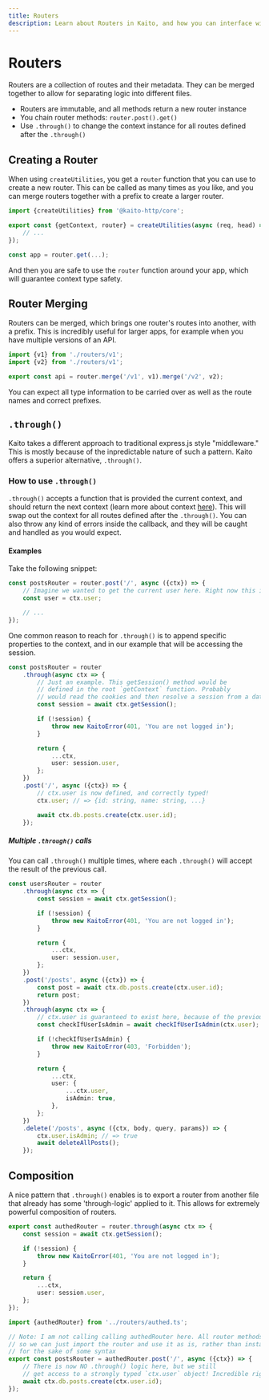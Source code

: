 ```yaml
---
title: Routers
description: Learn about Routers in Kaito, and how you can interface with them in your app
---
```



# Routers

Routers are a collection of routes and their metadata. They can be merged together to allow for separating logic into different files.

- Routers are immutable, and all methods return a new router instance
- You chain router methods: `router.post().get()`
- Use `.through()` to change the context instance for all routes defined after the `.through()`

## Creating a Router

When using `createUtilities`, you get a `router` function that you can use to create a new router. This can be called as many times as you like, and you can merge routers together with a prefix to create a larger router.

```ts {1,3}
import {createUtilities} from '@kaito-http/core';

export const {getContext, router} = createUtilities(async (req, head) => {
	// ...
});

const app = router.get(...);
```

And then you are safe to use the `router` function around your app, which will guarantee context type safety.

## Router Merging

Routers can be merged, which brings one router's routes into another, with a prefix. This is incredibly useful for larger apps, for example when you have multiple versions of an API.

```ts {4}
import {v1} from './routers/v1';
import {v2} from './routers/v1';

export const api = router.merge('/v1', v1).merge('/v2', v2);
```

You can expect all type information to be carried over as well as the route names and correct prefixes.

## `.through()`

Kaito takes a different approach to traditional express.js style "middleware." This is mostly because of the inpredictable nature of such a pattern. Kaito offers a superior alternative, `.through()`.

### How to use `.through()`

`.through()` accepts a function that is provided the current context, and should return the next context (learn more about context [here](/documentation/context)). This will swap out the context for all routes defined after the `.through()`. You can also throw any kind of errors inside the callback, and they will be caught and handled as you would expect.

#### Examples

Take the following snippet:

```ts
const postsRouter = router.post('/', async ({ctx}) => {
	// Imagine we wanted to get the current user here. Right now this is not defined anywhere
	const user = ctx.user;

	// ...
});
```

One common reason to reach for `.through()` is to append specific properties to the context, and in our example that will be accessing the session.

```ts
const postsRouter = router
	.through(async ctx => {
		// Just an example. This getSession() method would be
		// defined in the root `getContext` function. Probably
		// would read the cookies and then resolve a session from a database.
		const session = await ctx.getSession();

		if (!session) {
			throw new KaitoError(401, 'You are not logged in');
		}

		return {
			...ctx,
			user: session.user,
		};
	})
	.post('/', async ({ctx}) => {
		// ctx.user is now defined, and correctly typed!
		ctx.user; // => {id: string, name: string, ...}

		await ctx.db.posts.create(ctx.user.id);
	});
```

##### Multiple `.through()` calls

You can call `.through()` multiple times, where each `.through()` will accept the result of the previous call.

```ts
const usersRouter = router
	.through(async ctx => {
		const session = await ctx.getSession();

		if (!session) {
			throw new KaitoError(401, 'You are not logged in');
		}

		return {
			...ctx,
			user: session.user,
		};
	})
	.post('/posts', async ({ctx}) => {
		const post = await ctx.db.posts.create(ctx.user.id);
		return post;
	})
	.through(async ctx => {
		// ctx.user is guaranteed to exist here, because of the previous `.through()`
		const checkIfUserIsAdmin = await checkIfUserIsAdmin(ctx.user);

		if (!checkIfUserIsAdmin) {
			throw new KaitoError(403, 'Forbidden');
		}

		return {
			...ctx,
			user: {
				...ctx.user,
				isAdmin: true,
			},
		};
	})
	.delete('/posts', async ({ctx, body, query, params}) => {
		ctx.user.isAdmin; // => true
		await deleteAllPosts();
	});
```

## Composition

A nice pattern that `.through()` enables is to export a router from another file that already has some 'through-logic' applied to it. This allows for extremely powerful composition of routers.

```ts filename="routers/authed.ts"
export const authedRouter = router.through(async ctx => {
	const session = await ctx.getSession();

	if (!session) {
		throw new KaitoError(401, 'You are not logged in');
	}

	return {
		...ctx,
		user: session.user,
	};
});
```

```ts filename="routes/posts.ts"
import {authedRouter} from '../routers/authed.ts';

// Note: I am not calling calling authedRouter here. All router methods are immutable
// so we can just import the router and use it as is, rather than instantiating it again
// for the sake of some syntax
export const postsRouter = authedRouter.post('/', async ({ctx}) => {
	// There is now NO .through() logic here, but we still
	// get access to a strongly typed `ctx.user` object! Incredible right?
	await ctx.db.posts.create(ctx.user.id);
});
```
